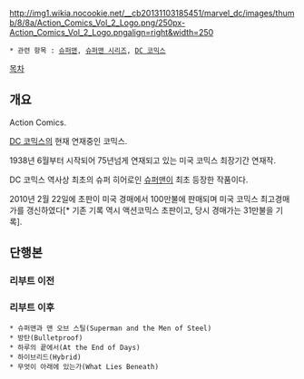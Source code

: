 http://img1.wikia.nocookie.net/__cb20131103185451/marvel_dc/images/thumb/8/8a/Action_Comics_Vol_2_Logo.png/250px-Action_Comics_Vol_2_Logo.pngalign=right&width=250
 * 관련 항목 : [[슈퍼맨]], [[슈퍼맨 시리즈]], [[DC 코믹스]]

[[목차]]
== 개요 ==
Action Comics.

[[DC 코믹스]]의 현재 연재중인 코믹스. 

1938년 6월부터 시작되어 75년넘게 연재되고 있는 미국 코믹스 최장기간 연재작.

DC 코믹스 역사상 최초의 슈퍼 히어로인 [[슈퍼맨]]이 최초 등장한 작품이다.

2010년 2월 22일에 초판이 미국 경매에서 100만불에 판매되며 미국 코믹스 최고경매가를 갱신하였다[* 기존 기록 역시 액션코믹스 초판이고, 당시 경매가는 31만불을 기록].

== 단행본 ==

=== 리부트 이전 ===

=== 리부트 이후 ===

 * 슈퍼맨과 맨 오브 스틸(Superman and the Men of Steel) 
 * 방탄(Bulletproof) 
 * 하루의 끝에서(At the End of Days) 
 * 하이브리드(Hybrid) 
 * 무엇이 아래에 있는가(What Lies Beneath) 



